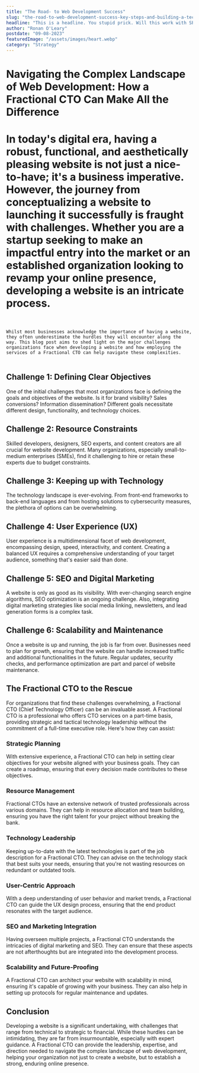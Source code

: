 ```yaml
---
title: "The Road- to Web Development Success"
slug: "the-road-to-web-development-success-key-steps-and-building-a-tech-team"
headline: "This is a headline. You stupid prick. Will this work with SPC?"
author: "Ronan O'Leary"
postdate: "09-08-2023"
featuredImage: "/assets/images/heart.webp"
category: "Strategy"
---
```


# Navigating the Complex Landscape of Web Development: How a Fractional CTO Can Make All the Difference

# In today's digital era, having a robust, functional, and aesthetically pleasing website is not just a nice-to-have; it's a business imperative. However, the journey from conceptualizing a website to launching it successfully is fraught with challenges. Whether you are a startup seeking to make an impactful entry into the market or an established organization looking to revamp your online presence, developing a website is an intricate process.
<br><br>
``` Whilst most businesses acknowledge the importance of having a website, they often underestimate the hurdles they will encounter along the way. This blog post aims to shed light on the major challenges organizations face when developing a website and how employing the services of a Fractional CTO can help navigate these complexities. ```
<br><br>
## Challenge 1: Defining Clear Objectives

One of the initial challenges that most organizations face is defining the goals and objectives of the website. Is it for brand visibility? Sales conversions? Information dissemination? Different goals necessitate different design, functionality, and technology choices.

## Challenge 2: Resource Constraints

Skilled developers, designers, SEO experts, and content creators are all crucial for website development. Many organizations, especially small-to-medium enterprises (SMEs), find it challenging to hire or retain these experts due to budget constraints.

## Challenge 3: Keeping up with Technology

The technology landscape is ever-evolving. From front-end frameworks to back-end languages and from hosting solutions to cybersecurity measures, the plethora of options can be overwhelming.

## Challenge 4: User Experience (UX)

User experience is a multidimensional facet of web development, encompassing design, speed, interactivity, and content. Creating a balanced UX requires a comprehensive understanding of your target audience, something that's easier said than done.

## Challenge 5: SEO and Digital Marketing

A website is only as good as its visibility. With ever-changing search engine algorithms, SEO optimization is an ongoing challenge. Also, integrating digital marketing strategies like social media linking, newsletters, and lead generation forms is a complex task.

## Challenge 6: Scalability and Maintenance

Once a website is up and running, the job is far from over. Businesses need to plan for growth, ensuring that the website can handle increased traffic and additional functionalities in the future. Regular updates, security checks, and performance optimization are part and parcel of website maintenance.

## The Fractional CTO to the Rescue

For organizations that find these challenges overwhelming, a Fractional CTO (Chief Technology Officer) can be an invaluable asset. A Fractional CTO is a professional who offers CTO services on a part-time basis, providing strategic and tactical technology leadership without the commitment of a full-time executive role. Here's how they can assist:

### Strategic Planning

With extensive experience, a Fractional CTO can help in setting clear objectives for your website aligned with your business goals. They can create a roadmap, ensuring that every decision made contributes to these objectives.

### Resource Management

Fractional CTOs have an extensive network of trusted professionals across various domains. They can help in resource allocation and team building, ensuring you have the right talent for your project without breaking the bank.

### Technology Leadership

Keeping up-to-date with the latest technologies is part of the job description for a Fractional CTO. They can advise on the technology stack that best suits your needs, ensuring that you're not wasting resources on redundant or outdated tools.

### User-Centric Approach

With a deep understanding of user behavior and market trends, a Fractional CTO can guide the UX design process, ensuring that the end product resonates with the target audience.

### SEO and Marketing Integration

Having overseen multiple projects, a Fractional CTO understands the intricacies of digital marketing and SEO. They can ensure that these aspects are not afterthoughts but are integrated into the development process.

### Scalability and Future-Proofing

A Fractional CTO can architect your website with scalability in mind, ensuring it's capable of growing with your business. They can also help in setting up protocols for regular maintenance and updates.

## Conclusion

Developing a website is a significant undertaking, with challenges that range from technical to strategic to financial. While these hurdles can be intimidating, they are far from insurmountable, especially with expert guidance. A Fractional CTO can provide the leadership, expertise, and direction needed to navigate the complex landscape of web development, helping your organization not just to create a website, but to establish a strong, enduring online presence.